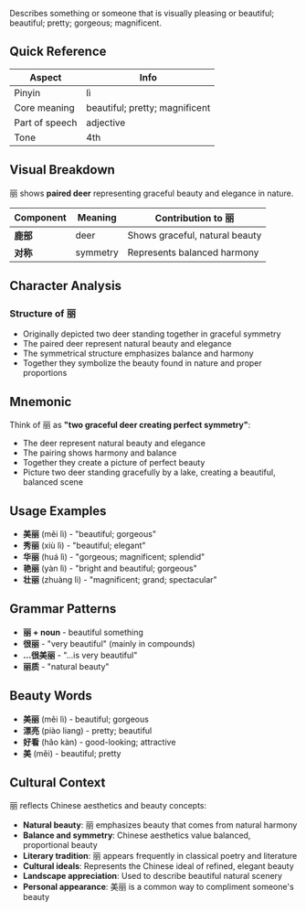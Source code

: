 Describes something or someone that is visually pleasing or beautiful; beautiful; pretty; gorgeous;
magnificent.

## Quick Reference

| Aspect         | Info                           |
| -------------- | ------------------------------ |
| Pinyin         | lì                             |
| Core meaning   | beautiful; pretty; magnificent |
| Part of speech | adjective                      |
| Tone           | 4th                            |

## Visual Breakdown

丽 shows **paired deer** representing graceful beauty and elegance in nature.

| Component | Meaning  | Contribution to 丽             |
| --------- | -------- | ------------------------------ |
| **鹿部**  | deer     | Shows graceful, natural beauty |
| **对称**  | symmetry | Represents balanced harmony    |

## Character Analysis

### Structure of 丽

- Originally depicted two deer standing together in graceful symmetry
- The paired deer represent natural beauty and elegance
- The symmetrical structure emphasizes balance and harmony
- Together they symbolize the beauty found in nature and proper proportions

## Mnemonic

Think of 丽 as **"two graceful deer creating perfect symmetry"**:

- The deer represent natural beauty and elegance
- The pairing shows harmony and balance
- Together they create a picture of perfect beauty
- Picture two deer standing gracefully by a lake, creating a beautiful, balanced scene

## Usage Examples

- **美丽** (měi lì) - "beautiful; gorgeous"
- **秀丽** (xiù lì) - "beautiful; elegant"
- **华丽** (huá lì) - "gorgeous; magnificent; splendid"
- **艳丽** (yàn lì) - "bright and beautiful; gorgeous"
- **壮丽** (zhuàng lì) - "magnificent; grand; spectacular"

## Grammar Patterns

- **丽 + noun** - beautiful something
- **很丽** - "very beautiful" (mainly in compounds)
- **...很美丽** - "...is very beautiful"
- **丽质** - "natural beauty"

## Beauty Words

- **美丽** (měi lì) - beautiful; gorgeous
- **漂亮** (piào liang) - pretty; beautiful
- **好看** (hǎo kàn) - good-looking; attractive
- **美** (měi) - beautiful; pretty

## Cultural Context

丽 reflects Chinese aesthetics and beauty concepts:

- **Natural beauty**: 丽 emphasizes beauty that comes from natural harmony
- **Balance and symmetry**: Chinese aesthetics value balanced, proportional beauty
- **Literary tradition**: 丽 appears frequently in classical poetry and literature
- **Cultural ideals**: Represents the Chinese ideal of refined, elegant beauty
- **Landscape appreciation**: Used to describe beautiful natural scenery
- **Personal appearance**: 美丽 is a common way to compliment someone's beauty
